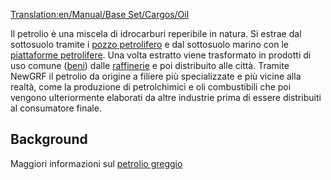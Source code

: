 [[Translation:en/Manual/Base Set/Cargos/Oil]]

{{it/Manuale/Set base/Carichi/MenuCar|nome=Petrolio
|immagine=en/Manual/Base Set/Cargos/Oil.png
|fornito=[[it/Manuale/Set base/Industrie/Pozzo petrolifero]] e [[it/Manuale/Set base/Industrie/Piattaforma petrolifera]]
|richiesto=[[it/Manuale/Set base/Industrie/Raffineria]]
}}

Il petrolio è una miscela di idrocarburi reperibile in natura. Si estrae dal sottosuolo tramite i [[it/Manuale/Set base/Industrie/Pozzo petrolifero|pozzo petrolifero]] e dal sottosuolo marino con le [[it/Manuale/Set base/Industrie/Piattaforma petrolifera|piattaforme petrolifere]]. Una volta estratto viene trasformato in prodotti di uso comune ([[it/Manuale/Set base/Carichi/Beni|beni]]) dalle [[it/Manuale/Set base/Industrie/Raffineria|raffinerie]] e poi distribuito alle città. Tramite NewGRF il petrolio da origine a filiere più specializzate e più vicine alla realtà, come la produzione di petrolchimici e oli combustibili che poi vengono ulteriormente elaborati da altre industrie prima di essere distribuiti al consumatore finale.

==Background==
Maggiori informazioni sul [https://it.wikipedia.org/wiki/Petrolio petrolio greggio]
